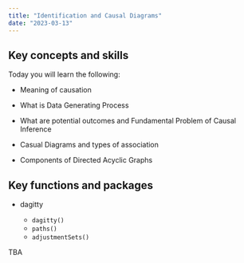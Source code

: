 ```yaml
---
title: "Identification and Causal Diagrams"
date: "2023-03-13"
---
```


## Key concepts and skills

Today you will learn the following:

-   Meaning of causation

-   What is Data Generating Process

-   What are potential outcomes and Fundamental Problem of Causal Inference

-   Casual Diagrams and types of association

-   Components of Directed Acyclic Graphs


## Key functions and packages

-  dagitty

    -   `dagitty()`
    -   `paths()`
    -   `adjustmentSets()`

































TBA

<!-- ## What you should learn today -->

<!-- ## Key functions and packages  -->

<!-- - Base R -->

<!-- - Package `dplyr`  -->

<!-- - Package `readr` -->


<!-- ## Cheatsheet -->

<!-- ## Slides  -->











